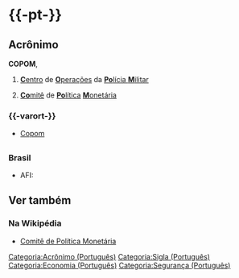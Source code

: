 ={{-pt-}}=
==Acrônimo==
'''COPOM''', {{m}}
# [[centro|'''C'''entro]] de [[operação|'''O'''perações]] da [[Polícia Militar|'''Po'''lícia '''M'''ilitar]]
# {{escopo2|Brasil|governo}} [[comitê|'''Co'''mitê]] de [[política|'''Po'''lítica]] [[monetário|'''M'''onetária]]

==={{-varort-}}===
* [[Copom]]

=={{pronúncia|pt}}==
===Brasil===
* AFI: {{AFI|/ko.ˈpõ/}}

==Ver também==
===Na Wikipédia===
* [[w:Comitê de Política Monetária|Comitê de Política Monetária]]

[[Categoria:Acrônimo (Português)]]
[[Categoria:Sigla (Português)]]
[[Categoria:Economia (Português)]]
[[Categoria:Segurança (Português)]]
